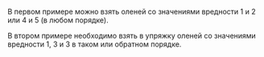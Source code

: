 В первом примере можно взять оленей со значениями вредности 1 и 2 или 4 и 5 (в любом порядке).

В втором примере необходимо взять в упряжку оленей со значениями вредности 1, 3 и 3 в таком или обратном порядке.
